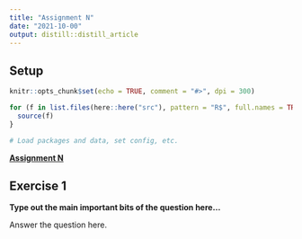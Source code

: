 ```yaml
---
title: "Assignment N"
date: "2021-10-00"
output: distill::distill_article
---
```


## Setup

```r
knitr::opts_chunk$set(echo = TRUE, comment = "#>", dpi = 300)

for (f in list.files(here::here("src"), pattern = "R$", full.names = TRUE)) {
  source(f)
}

# Load packages and data, set config, etc.
```

**[Assignment N](assignments/assignment-00.pdf)**

## Exercise 1

**Type out the main important bits of the question here...**

Answer the question here.
